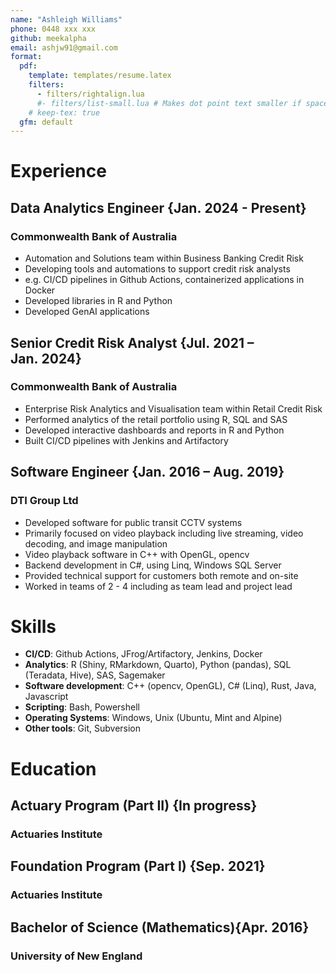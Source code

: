 ```yaml
---
name: "Ashleigh Williams"
phone: 0448 xxx xxx
github: meekalpha
email: ashjw91@gmail.com
format:
  pdf:
    template: templates/resume.latex
    filters:
      - filters/rightalign.lua
      #- filters/list-small.lua # Makes dot point text smaller if space needed
    # keep-tex: true
  gfm: default
---
```


# Experience
## Data Analytics Engineer {Jan. 2024 - Present}
### Commonwealth Bank of Australia
- Automation and Solutions team within Business Banking Credit Risk 
- Developing tools and automations to support credit risk analysts
- e.g. CI/CD pipelines in Github Actions, containerized applications in Docker
- Developed libraries in R and Python
- Developed GenAI applications

## Senior Credit Risk Analyst {Jul. 2021 – Jan. 2024}
### Commonwealth Bank of Australia
- Enterprise Risk Analytics and Visualisation team within Retail Credit Risk
- Performed analytics of the retail portfolio using R, SQL and SAS
- Developed interactive dashboards and reports in R and Python
- Built CI/CD pipelines with Jenkins and Artifactory

## Software Engineer {Jan. 2016 – Aug. 2019}
### DTI Group Ltd
- Developed software for public transit CCTV systems
- Primarily focused on video playback including live streaming, video decoding, and image manipulation
- Video playback software in C++ with OpenGL, opencv
- Backend development in C#, using Linq, Windows SQL Server
- Provided technical support for customers both remote and on-site
- Worked in teams of 2 - 4 including as team lead and project lead

# Skills
- **CI/CD**: Github Actions, JFrog/Artifactory, Jenkins, Docker
- **Analytics**: R (Shiny, RMarkdown, Quarto), Python (pandas), SQL (Teradata, Hive), SAS, Sagemaker
- **Software development**: C++ (opencv, OpenGL), C# (Linq), Rust, Java, Javascript
- **Scripting**: Bash, Powershell
- **Operating Systems**: Windows, Unix (Ubuntu, Mint and Alpine)
- **Other tools**: Git, Subversion

# Education

## Actuary Program (Part II) {In progress}
### Actuaries Institute
\vspace{11pt}

## Foundation Program (Part I) {Sep. 2021}
### Actuaries Institute
\vspace{11pt}

## Bachelor of Science (Mathematics){Apr. 2016}
### University of New England
\vspace{11pt}

